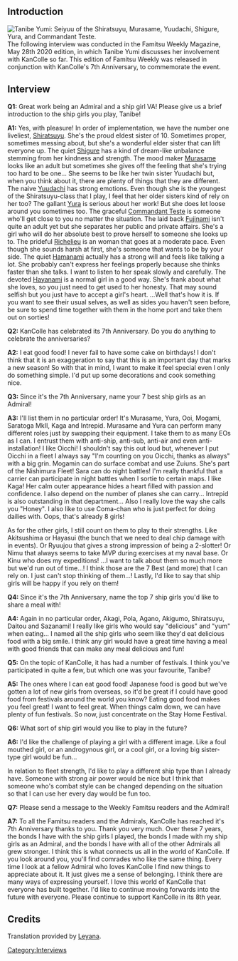 ==Introduction==
[[File:Tanibe_Yumi.jpg|thumb|right|[[Tanibe Yumi]]: Seiyuu of the [[Shiratsuyu]], [[Murasame]], [[Yuudachi]], [[Shigure]], [[Yura]], and [[Commandant Teste]].]]
The following interview was conducted in the Famitsu Weekly Magazine, May 28th 2020 edition, in which Tanibe Yumi discusses her involvement with KanColle so far. This edition of Famitsu Weekly was released in conjunction with KanColle's 7th Anniversary, to commemorate the event.
==Interview==
'''Q1:''' Great work being an Admiral and a ship girl VA! Please give us a brief introduction to the ship girls you play, Tanibe!

'''A1:''' Yes, with pleasure! In order of implementation, we have the number one liveliest, [[Shiratsuyu]]. She's the proud eldest sister of 10. Sometimes proper, sometimes messing about, but she's a wonderful elder sister that can lift everyone up. The quiet [[Shigure]] has a kind of dream-like unbalance stemming from her kindness and strength. The mood maker [[Murasame]] looks like an adult but sometimes she gives off the feeling that she's trying too hard to be one... She seems to be like her twin sister Yuudachi but, when you think about it, there are plenty of things that they are different. The naive [[Yuudachi]] has strong emotions. Even though she is the youngest of the Shiratsuyu-class that I play, I feel that her older sisters kind of rely on her too? The gallant [[Yura]] is serious about her work! But she does let loose around you sometimes too. The graceful [[Commandant Teste]] is someone who'll get close to you no matter the situation. The laid back [[Fujinami]] isn't quite an adult yet but she separates her public and private affairs. She's a girl who will do her absolute best to prove herself to someone she looks up to. The prideful [[Richelieu]] is an woman that goes at a moderate pace. Even though she sounds harsh at first, she's someone that wants to be by your side. The quiet [[Hamanami]] actually has a strong will and feels like talking a lot. She probably can't express her feelings properly because she thinks faster than she talks. I want to listen to her speak slowly and carefully. The devoted [[Hayanami]] is a normal girl in a good way. She's frank about what she loves, so you just need to get used to her honesty. That may sound selfish but you just have to accept a girl's heart.
...Well that's how it is. If you want to see their usual selves, as well as sides you haven't seen before, be sure to spend time together with them in the home port and take them out on sorties!

'''Q2:''' KanColle has celebrated its 7th Anniversary. Do you do anything to celebrate the anniversaries?

'''A2:''' I eat good food! I never fail to have some cake on birthdays! I don't think that it is an exaggeration to say that this is an important day that marks a new season! So with that in mind, I want to make it feel special even I only do something simple. I'd put up some decorations and cook something nice.

'''Q3:''' Since it's the 7th Anniversary, name your 7 best ship girls as an Admiral!

'''A3:''' I'll list them in no particular order! It's Murasame, Yura, Ooi, Mogami, Saratoga MkII, Kaga and Intrepid. Murasame and Yura can perform many different roles just by swapping their equipment. I take them to as many EOs as I can. I entrust them with anti-ship, anti-sub, anti-air and even anti-installation! I like Oicchi! I shouldn't say this out loud but, whenever I put Oicchi in a fleet I always say "I'm counting on you Oicchi, thanks as always" with a big grin. Mogamin can do surface combat and use Zuiuns. She's part of the Nishimura Fleet! Sara can do night battles! I'm really thankful that a carrier can participate in night battles when I sortie to certain maps. I like Kaga! Her calm outer appearance hides a heart filled with passion and confidence. I also depend on the number of planes she can carry... Intrepid is also outstanding in that department... Also I really love the way she calls you "Honey". I also like to use Coma-chan who is just perfect for doing dailies with. Oops, that's already 8 girls!

As for the other girls, I still count on them to play to their strengths. Like Akitsushima or Hayasui (the bunch that we need to deal chip damage with in events). Or Ryuujou that gives a strong impression of being a 2-slotter! Or Nimu that always seems to take MVP during exercises at my naval base. Or Kinu who does my expeditions! ...I want to talk about them so much more but we'd run out of time...! I think those are the 7 Best (and more) that I can rely on. I just can't stop thinking of them...! Lastly, I'd like to say that ship girls will be happy if you rely on them!

'''Q4:''' Since it's the 7th Anniversary, name the top 7 ship girls you'd like to share a meal with!

'''A4:''' Again in no particular order, Akagi, Pola, Agano, Akigumo, Shiratsuyu, Daitou and Sazanami! I really like girls who would say "delicious" and "yum" when eating...
I named all the ship girls who seem like they'd eat delicious food with a big smile. I think any girl would have a great time having a meal with good friends that can make any meal delicious and fun!

'''Q5:''' On the topic of KanColle, it has had a number of festivals. I think you've participated in quite a few, but which one was your favourite, Tanibe?

'''A5:''' The ones where I can eat good food! Japanese food is good but we've gotten a lot of new girls from overseas, so it'd be great if I could have good food from festivals around the world you know? Eating good food makes you feel great! I want to feel great.
When things calm down, we can have plenty of fun festivals. So now, just concentrate on the Stay Home Festival.

'''Q6:''' What sort of ship girl would you like to play in the future?

'''A6:''' I'd like the challenge of playing a girl with a different image. Like a foul mouthed girl, or an androgynous girl, or a cool girl, or a loving big sister-type girl would be fun...

In relation to fleet strength, I'd like to play a different ship type than I already have. Someone with strong air power would be nice but I think that someone who's combat style can be changed depending on the situation so that I can use her every day would be fun too.

'''Q7:''' Please send a message to the Weekly Famitsu readers and the Admiral!

'''A7:''' To all the Famitsu readers and the Admirals, KanColle has reached it's 7th Anniversary thanks to you. Thank you very much.
Over these 7 years, the bonds I have with the ship girls I played, the bonds I made with my ship girls as an Admiral, and the bonds I have with all of the other Admirals all grew stronger. I think this is what connects us all in the world of KanColle. If you look around you, you'll find comrades who like the same thing. Every time I look at a fellow Admiral who loves KanColle I find new things to appreciate about it. It just gives me a sense of belonging.
I think there are many ways of expressing yourself. I love this world of KanColle that everyone has built together. I'd like to continue moving forwards into the future with everyone. Please continue to support KanColle in its 8th year.

==Credits==
Translation provided by [[User:Leyana|Leyana]].

{{Interview}}
[[Category:Interviews]]